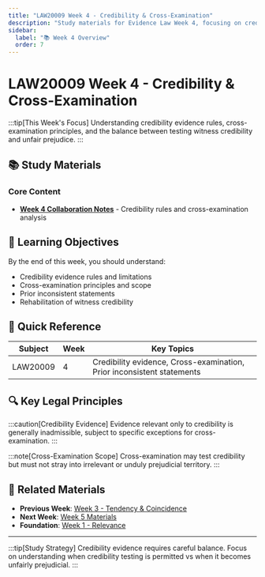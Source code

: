 ```yaml
---
title: "LAW20009 Week 4 - Credibility & Cross-Examination"
description: "Study materials for Evidence Law Week 4, focusing on credibility rules and cross-examination principles"
sidebar:
  label: "📚 Week 4 Overview"
  order: 7
---
```


# LAW20009 Week 4 - Credibility & Cross-Examination

:::tip[This Week's Focus]
Understanding credibility evidence rules, cross-examination principles, and the balance between testing witness credibility and unfair prejudice.
:::

## 📚 Study Materials

### Core Content
- [**Week 4 Collaboration Notes**](./law20009-week4-week-4-collab-notes) - Credibility rules and cross-examination analysis

## 🎯 Learning Objectives

By the end of this week, you should understand:
- Credibility evidence rules and limitations
- Cross-examination principles and scope
- Prior inconsistent statements
- Rehabilitation of witness credibility

## 📝 Quick Reference

| **Subject** | **Week** | **Key Topics** |
|-------------|----------|----------------|
| LAW20009 | 4 | Credibility evidence, Cross-examination, Prior inconsistent statements |

## 🔍 Key Legal Principles

:::caution[Credibility Evidence]
Evidence relevant only to credibility is generally inadmissible, subject to specific exceptions for cross-examination.
:::

:::note[Cross-Examination Scope]
Cross-examination may test credibility but must not stray into irrelevant or unduly prejudicial territory.
:::

## 🔗 Related Materials

- **Previous Week**: [Week 3 - Tendency & Coincidence](./law20009-week3)
- **Next Week**: [Week 5 Materials](./law20009-week5)
- **Foundation**: [Week 1 - Relevance](./law20009-week1)

---

:::tip[Study Strategy]
Credibility evidence requires careful balance. Focus on understanding when credibility testing is permitted vs when it becomes unfairly prejudicial.
:::
